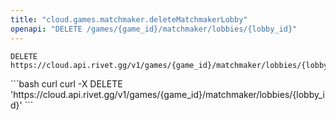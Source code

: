 ```yaml
---
title: "cloud.games.matchmaker.deleteMatchmakerLobby"
openapi: "DELETE /games/{game_id}/matchmaker/lobbies/{lobby_id}"
---
```


```
DELETE https://cloud.api.rivet.gg/v1/games/{game_id}/matchmaker/lobbies/{lobby_id}
```


<RequestExample>
```bash curl
curl -X DELETE 'https://cloud.api.rivet.gg/v1/games/{game_id}/matchmaker/lobbies/{lobby_id}'
```
</RequestExample>
